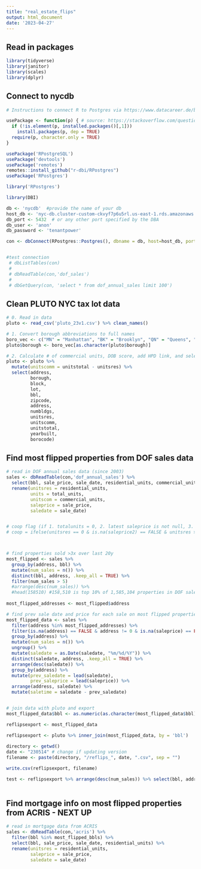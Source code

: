 ```yaml
---
title: "real_estate_flips"
output: html_document
date: '2023-04-27'
---
```


## Read in packages

```r
library(tidyverse)
library(janitor)
library(scales)
library(dplyr)
```

## Connect to nycdb

```r
# Instructions to connect R to Postgres via https://www.datacareer.de/blog/connect-to-postgresql-with-r-a-step-by-step-example/

usePackage <- function(p) { # source: https://stackoverflow.com/questions/19596359/install-package-library-if-not-installed
  if (!is.element(p, installed.packages()[,1]))
    install.packages(p, dep = TRUE)
  require(p, character.only = TRUE)
}

usePackage('RPostgreSQL')
usePackage('devtools')
usePackage('remotes')
remotes::install_github("r-dbi/RPostgres")
usePackage('RPostgres') 

library('RPostgres')

library(DBI)

db <- 'nycdb'  #provide the name of your db
host_db <- 'nyc-db.cluster-custom-ckvyf7p6u5rl.us-east-1.rds.amazonaws.com' #i.e. # i.e. 'ec2-54-83-201-96.compute-1.amazonaws.com'  
db_port <- 5432  # or any other port specified by the DBA
db_user <- 'anon'
db_password <- 'tenantpower'

con <- dbConnect(RPostgres::Postgres(), dbname = db, host=host_db, port=db_port, user=db_user, password=db_password) 


#test connection
 # dbListTables(con) 
 # 
 # dbReadTable(con,'dof_sales')
 # 
 # dbGetQuery(con, 'select * from dof_annual_sales limit 100')
```


## Clean PLUTO NYC tax lot data

```r
# 0. Read in data
pluto <- read_csv('pluto_23v1.csv') %>% clean_names()

# 1. Convert borough abbreviations to full names
boro_vec <- c("MN" = "Manhattan", "BK" = "Brooklyn", "QN" = "Queens", "SI" = "Staten Island", "BX" = "Bronx")
pluto$borough <- boro_vec[as.character(pluto$borough)]

# 2. Calculate # of commercial units, DOB score, add HPD link, and select relevant fields
pluto <- pluto %>%
  mutate(unitscomm = unitstotal - unitsres) %>%
  select(address,
         borough,
         block,
         lot, 
         bbl,  
         zipcode, 
         address, 
         numbldgs,
         unitsres, 
         unitscomm, 
         unitstotal,
         yearbuilt,
         borocode) 

```

## Find most flipped properties from DOF sales data

```r
# read in DOF annual sales data (since 2003)
sales <- dbReadTable(con,'dof_annual_sales') %>% 
  select(bbl, sale_price, sale_date, residential_units, commercial_units, total_units, building_class_category, address, apartment_number) %>%
  rename(unitsres = residential_units,
         units = total_units,
         unitscom = commercial_units,
         saleprice = sale_price,
         saledate = sale_date)


# coop flag (if 1. totalunits = 0, 2. latest saleprice is not null, 3. unitsres > 0)
# coop = ifelse(unitsres == 0 & is.na(saleprice2) == FALSE & unitsres > 0, TRUE, FALSE)



# find properties sold >3x over last 20y
most_flipped <- sales %>% 
  group_by(address, bbl) %>%
  mutate(num_sales = n()) %>% 
  distinct(bbl, address, .keep_all = TRUE) %>%
  filter(num_sales > 5)
  #arrange(desc(num_sales)) %>%
  #head(158510) #158,510 is top 10% of 1,585,104 properties in DOF sales data
  
most_flipped_addresses <- most_flipped$address

# find prev sale date and price for each sale on most flipped properties
most_flipped_data <- sales %>%
  filter(address %in% most_flipped_addresses) %>%
  filter(is.na(address) == FALSE & address != 0 & is.na(saleprice) == FALSE) %>%
  group_by(address) %>%
  mutate(num_sales = n()) %>% 
  ungroup() %>%
  mutate(saledate = as.Date(saledate, "%m/%d/%Y")) %>%
  distinct(saledate, address, .keep_all = TRUE) %>%
  arrange(desc(saledate)) %>%
  group_by(address) %>%
  mutate(prev_saledate = lead(saledate),
         prev_saleprice = lead(saleprice)) %>%
  arrange(address, saledate) %>%
  mutate(saletime = saledate - prev_saledate)


# join data with pluto and export
most_flipped_data$bbl <- as.numeric(as.character(most_flipped_data$bbl)) 

reflipsexport <- most_flipped_data

reflipsexport <- pluto %>% inner_join(most_flipped_data, by = 'bbl')
  
directory <- getwd()
date <- "230514" # change if updating version
filename <- paste(directory, "/reflips_", date, ".csv", sep = "") 

write.csv(reflipsexport, filename)

test <- reflipsexport %>% arrange(desc(num_sales)) %>% select(bbl, address, num_sales)
  
```


## Find mortgage info on most flipped properties from ACRIS - NEXT UP
```r
# read in mortgage data from ACRIS
sales <- dbReadTable(con,'acris') %>% 
  filter(bbl %in% most_flipped_bbls) %>%
  select(bbl, sale_price, sale_date, residential_units) %>%
  rename(unitsres = residential_units,
         saleprice = sale_price,
         saledate = sale_date)






```

